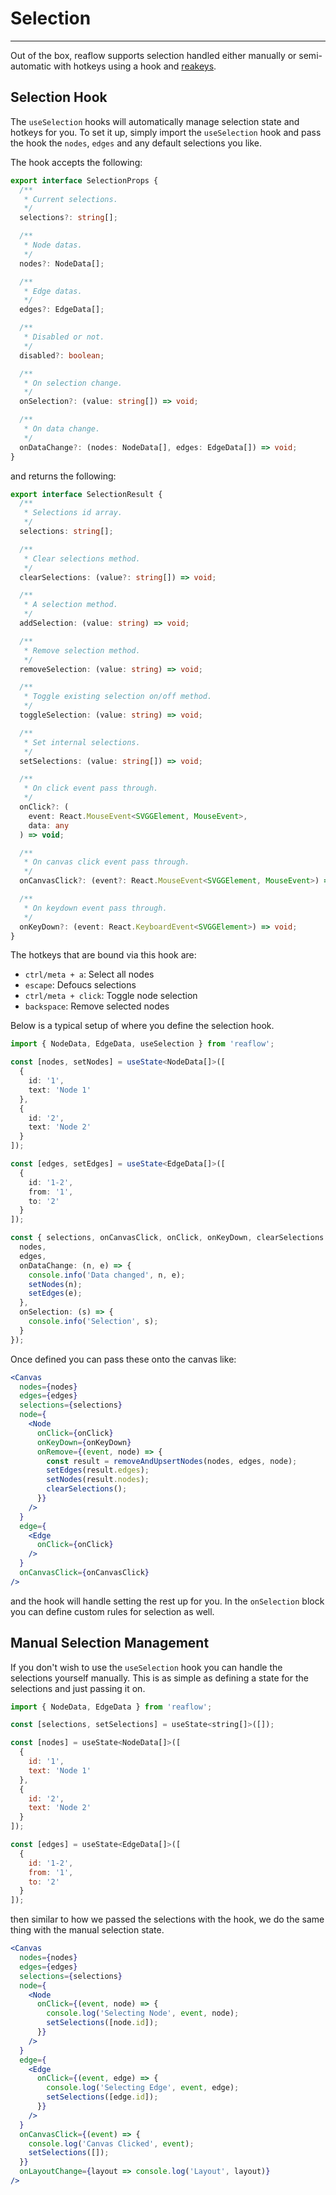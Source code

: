 
<Meta title="Docs/Helpers/Selection" />

# Selection

---

Out of the box, reaflow supports selection handled either manually or
semi-automatic with hotkeys using a hook and [reakeys](https://github.com/reaviz/reakeys).

## Selection Hook
The `useSelection` hooks will automatically manage selection state and hotkeys
for you. To set it up, simply import the `useSelection` hook and pass the hook
the `nodes`, `edges` and any default selections you like.

The hook accepts the following:

```ts
export interface SelectionProps {
  /**
   * Current selections.
   */
  selections?: string[];

  /**
   * Node datas.
   */
  nodes?: NodeData[];

  /**
   * Edge datas.
   */
  edges?: EdgeData[];

  /**
   * Disabled or not.
   */
  disabled?: boolean;

  /**
   * On selection change.
   */
  onSelection?: (value: string[]) => void;

  /**
   * On data change.
   */
  onDataChange?: (nodes: NodeData[], edges: EdgeData[]) => void;
}
```

and returns the following:

```ts
export interface SelectionResult {
  /**
   * Selections id array.
   */
  selections: string[];

  /**
   * Clear selections method.
   */
  clearSelections: (value?: string[]) => void;

  /**
   * A selection method.
   */
  addSelection: (value: string) => void;

  /**
   * Remove selection method.
   */
  removeSelection: (value: string) => void;

  /**
   * Toggle existing selection on/off method.
   */
  toggleSelection: (value: string) => void;

  /**
   * Set internal selections.
   */
  setSelections: (value: string[]) => void;

  /**
   * On click event pass through.
   */
  onClick?: (
    event: React.MouseEvent<SVGGElement, MouseEvent>,
    data: any
  ) => void;

  /**
   * On canvas click event pass through.
   */
  onCanvasClick?: (event?: React.MouseEvent<SVGGElement, MouseEvent>) => void;

  /**
   * On keydown event pass through.
   */
  onKeyDown?: (event: React.KeyboardEvent<SVGGElement>) => void;
}
```

The hotkeys that are bound via this hook are:

- `ctrl/meta + a`: Select all nodes
- `escape`: Defoucs selections
- `ctrl/meta + click`: Toggle node selection
- `backspace`: Remove selected nodes

Below is a typical setup of where you define the selection hook.

```ts
import { NodeData, EdgeData, useSelection } from 'reaflow';

const [nodes, setNodes] = useState<NodeData[]>([
  {
    id: '1',
    text: 'Node 1'
  },
  {
    id: '2',
    text: 'Node 2'
  }
]);

const [edges, setEdges] = useState<EdgeData[]>([
  {
    id: '1-2',
    from: '1',
    to: '2'
  }
]);

const { selections, onCanvasClick, onClick, onKeyDown, clearSelections } = useSelection({
  nodes,
  edges,
  onDataChange: (n, e) => {
    console.info('Data changed', n, e);
    setNodes(n);
    setEdges(e);
  },
  onSelection: (s) => {
    console.info('Selection', s);
  }
});
```

Once defined you can pass these onto the canvas like:

```jsx
<Canvas
  nodes={nodes}
  edges={edges}
  selections={selections}
  node={
    <Node
      onClick={onClick}
      onKeyDown={onKeyDown}
      onRemove={(event, node) => {
        const result = removeAndUpsertNodes(nodes, edges, node);
        setEdges(result.edges);
        setNodes(result.nodes);
        clearSelections();
      }}
    />
  }
  edge={
    <Edge
      onClick={onClick}
    />
  }
  onCanvasClick={onCanvasClick}
/>
```

and the hook will handle setting the rest up for you. In the `onSelection`
block you can define custom rules for selection as well.

## Manual Selection Management
If you don't wish to use the `useSelection` hook you can handle the selections
yourself manually. This is as simple as defining a state for the selections
and just passing it on.

```jsx
import { NodeData, EdgeData } from 'reaflow';

const [selections, setSelections] = useState<string[]>([]);

const [nodes] = useState<NodeData[]>([
  {
    id: '1',
    text: 'Node 1'
  },
  {
    id: '2',
    text: 'Node 2'
  }
]);

const [edges] = useState<EdgeData[]>([
  {
    id: '1-2',
    from: '1',
    to: '2'
  }
]);
```

then similar to how we passed the selections with the hook, we do the same
thing with the manual selection state.

```jsx
<Canvas
  nodes={nodes}
  edges={edges}
  selections={selections}
  node={
    <Node
      onClick={(event, node) => {
        console.log('Selecting Node', event, node);
        setSelections([node.id]);
      }}
    />
  }
  edge={
    <Edge
      onClick={(event, edge) => {
        console.log('Selecting Edge', event, edge);
        setSelections([edge.id]);
      }}
    />
  }
  onCanvasClick={(event) => {
    console.log('Canvas Clicked', event);
    setSelections([]);
  }}
  onLayoutChange={layout => console.log('Layout', layout)}
/>
```
